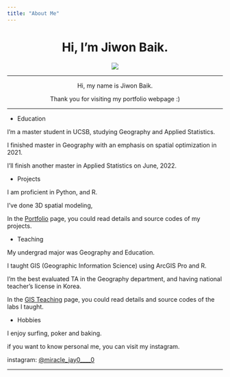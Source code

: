 ```yaml
---
title: "About Me"
---
```

  
<center>
# Hi, I'm Jiwon Baik.
![](img/profile.jpg)

  
  
---

Hi, my name is Jiwon Baik.

Thank you for visiting my portfolio webpage :)

---

</center>


* Education

I'm a master student in UCSB, studying Geography and Applied Statistics.

I finished master in Geography with an emphasis on spatial optimization in 2021.

I'll finish another master in Applied Statistics on June, 2022.


* Projects

I am proficient in Python, and R.

I've done 3D spatial modeling, 

In the [Portfolio](https://jiwonbaik96.github.io/portfolio.html) page, you could read details and source codes of my projects.

* Teaching 

My undergrad major was Geography and Education. 

I taught GIS (Geographic Information Science) using ArcGIS Pro and R. 

I'm the best evaluated TA in the Geography department, and having national teacher's license in Korea.

In the [GIS Teaching](https://jiwonbaik96.github.io/teaching.html) page, you could read details and source codes of the labs I taught.


* Hobbies

I enjoy surfing, poker and baking.

if you want to know personal me, you can visit my instagram.

instagram: [@miracle_jay0____0](https://www.instagram.com/miracle_jay0____0)

---
